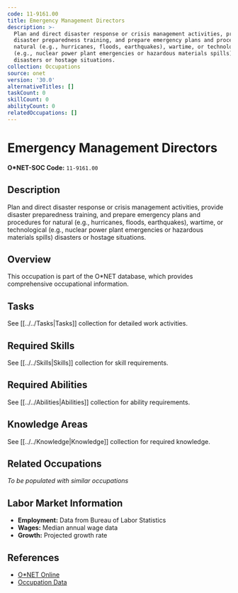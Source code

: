 ```yaml
---
code: 11-9161.00
title: Emergency Management Directors
description: >-
  Plan and direct disaster response or crisis management activities, provide
  disaster preparedness training, and prepare emergency plans and procedures for
  natural (e.g., hurricanes, floods, earthquakes), wartime, or technological
  (e.g., nuclear power plant emergencies or hazardous materials spills)
  disasters or hostage situations.
collection: Occupations
source: onet
version: '30.0'
alternativeTitles: []
taskCount: 0
skillCount: 0
abilityCount: 0
relatedOccupations: []
---
```

# Emergency Management Directors

**O*NET-SOC Code:** `11-9161.00`

## Description

Plan and direct disaster response or crisis management activities, provide disaster preparedness training, and prepare emergency plans and procedures for natural (e.g., hurricanes, floods, earthquakes), wartime, or technological (e.g., nuclear power plant emergencies or hazardous materials spills) disasters or hostage situations.

## Overview

This occupation is part of the O*NET database, which provides comprehensive occupational information.

## Tasks

See [[../../Tasks|Tasks]] collection for detailed work activities.

## Required Skills

See [[../../Skills|Skills]] collection for skill requirements.

## Required Abilities

See [[../../Abilities|Abilities]] collection for ability requirements.

## Knowledge Areas

See [[../../Knowledge|Knowledge]] collection for required knowledge.

## Related Occupations

*To be populated with similar occupations*

## Labor Market Information

- **Employment:** Data from Bureau of Labor Statistics
- **Wages:** Median annual wage data
- **Growth:** Projected growth rate

## References

- [O*NET Online](https://www.onetonline.org/link/summary/11-9161.00)
- [Occupation Data](https://www.onetcenter.org/)
